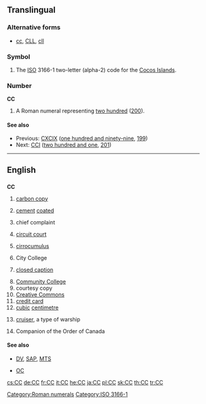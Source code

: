 {{also|cc|Cc|cC}}
==Translingual==

===Alternative forms===
* {{sense|roman numeral}} [[cc]], [[CLL]], [[cll]]
===Symbol===
{{head|mul|symbol}}
# The [[ISO]] 3166-1 two-letter (alpha-2) code for the [[Cocos Islands]].

===Number===
'''CC'''

# A Roman numeral representing [[two hundred]] ([[200]]).

====See also====
* Previous: [[CXCIX]] ([[one hundred and ninety-nine]], [[199]])
* Next: [[CCI]] ([[two hundred and one]], [[201]])

[[Category:Roman numerals]]

[[Category:ISO 3166-1]]
----
==English==

==={{initialism}}===
'''CC'''

# [[carbon copy]]
# {{context|fasteners}} [[cement]] [[coated]]
# {{medicine}} chief complaint
# [[circuit court]]
# {{weather}} [[cirrocumulus]]
# City College
# {{television}} [[closed caption]]
# [[w:Community college|Community College]]
# courtesy copy
# [[Creative Commons]]
# [[credit card]]
# [[cubic]] [[centimetre]]
# {{military}} [[cruiser]], a type of warship
# {{Canada}} Companion of the Order of Canada

====See also====
* {{sense|television}} [[DV]], [[SAP]], [[MTS]]
* {{sense|Canada}} [[OC]]

[[cs:CC]]
[[de:CC]]
[[fr:CC]]
[[it:CC]]
[[he:CC]]
[[ja:CC]]
[[pl:CC]]
[[sk:CC]]
[[th:CC]]
[[tr:CC]]